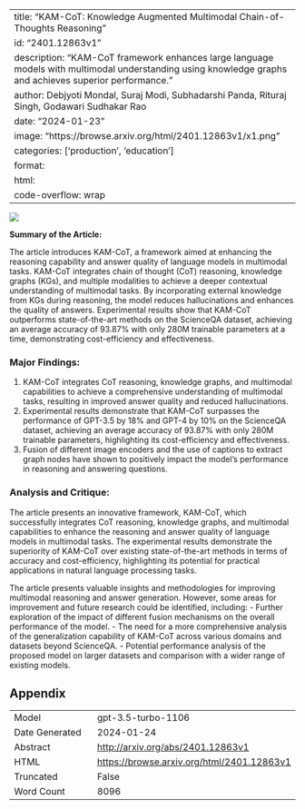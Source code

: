 
---
title: "KAM-CoT: Knowledge Augmented Multimodal Chain-of-Thoughts Reasoning"
id: "2401.12863v1"
description: "KAM-CoT framework enhances large language models with multimodal understanding using knowledge graphs and achieves superior performance."
author: Debjyoti Mondal, Suraj Modi, Subhadarshi Panda, Rituraj Singh, Godawari Sudhakar Rao
date: "2024-01-23"
image: "https://browse.arxiv.org/html/2401.12863v1/x1.png"
categories: ['production', 'education']
format:
  html:
    code-overflow: wrap
---

![](https://browse.arxiv.org/html/2401.12863v1/x1.png)

**Summary of the Article:**

The article introduces KAM-CoT, a framework aimed at enhancing the reasoning capability and answer quality of language models in multimodal tasks. KAM-CoT integrates chain of thought (CoT) reasoning, knowledge graphs (KGs), and multiple modalities to achieve a deeper contextual understanding of multimodal tasks. By incorporating external knowledge from KGs during reasoning, the model reduces hallucinations and enhances the quality of answers. Experimental results show that KAM-CoT outperforms state-of-the-art methods on the ScienceQA dataset, achieving an average accuracy of 93.87% with only 280M trainable parameters at a time, demonstrating cost-efficiency and effectiveness.

### Major Findings:
1. KAM-CoT integrates CoT reasoning, knowledge graphs, and multimodal capabilities to achieve a comprehensive understanding of multimodal tasks, resulting in improved answer quality and reduced hallucinations.
2. Experimental results demonstrate that KAM-CoT surpasses the performance of GPT-3.5 by 18% and GPT-4 by 10% on the ScienceQA dataset, achieving an average accuracy of 93.87% with only 280M trainable parameters, highlighting its cost-efficiency and effectiveness.
3. Fusion of different image encoders and the use of captions to extract graph nodes have shown to positively impact the model's performance in reasoning and answering questions.

### Analysis and Critique:
The article presents an innovative framework, KAM-CoT, which successfully integrates CoT reasoning, knowledge graphs, and multimodal capabilities to enhance the reasoning and answer quality of language models in multimodal tasks. The experimental results demonstrate the superiority of KAM-CoT over existing state-of-the-art methods in terms of accuracy and cost-efficiency, highlighting its potential for practical applications in natural language processing tasks.

The article presents valuable insights and methodologies for improving multimodal reasoning and answer generation. However, some areas for improvement and future research could be identified, including:
- Further exploration of the impact of different fusion mechanisms on the overall performance of the model.
- The need for a more comprehensive analysis of the generalization capability of KAM-CoT across various domains and datasets beyond ScienceQA.
- Potential performance analysis of the proposed model on larger datasets and comparison with a wider range of existing models.

## Appendix

|          |          |
|----------|----------|
| Model     | gpt-3.5-turbo-1106       |
| Date Generated     | 2024-01-24       |
| Abstract | [http://arxiv.org/abs/2401.12863v1](http://arxiv.org/abs/2401.12863v1)        |
| HTML     | [https://browse.arxiv.org/html/2401.12863v1](https://browse.arxiv.org/html/2401.12863v1)       |
| Truncated       | False       |
| Word Count       | 8096       |